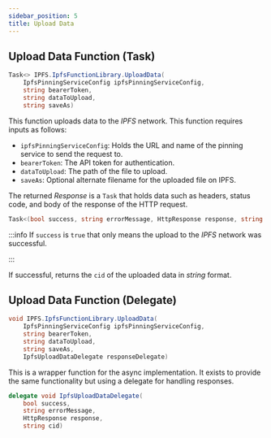 ```yaml
---
sidebar_position: 5
title: Upload Data
---
```



## Upload Data Function (Task)

```cs
Task<> IPFS.IpfsFunctionLibrary.UploadData(
    IpfsPinningServiceConfig ipfsPinningServiceConfig,
    string bearerToken,
    string dataToUpload,
    string saveAs)
```

This function uploads data to the *IPFS* network. This function requires inputs as follows:

* `ipfsPinningServiceConfig`: Holds the URL and name of the pinning service to send the request to.
* `bearerToken`: The API token for authentication.
* `dataToUpload`: The path of the file to upload.
* `saveAs`: Optional alternate filename for the uploaded file on IPFS.

The returned *Response* is a `Task` that holds data such as headers, status code, and body of the response of the HTTP
request.

```cs
Task<(bool success, string errorMessage, HttpResponse response, string cid)>
```

:::info
If `success` is `true` that only means the upload to the *IPFS* network was successful.

:::

If successful, returns the `cid` of the uploaded data in *string* format.



## Upload Data Function (Delegate)

```cs
void IPFS.IpfsFunctionLibrary.UploadData(
    IpfsPinningServiceConfig ipfsPinningServiceConfig,
    string bearerToken,
    string dataToUpload,
    string saveAs,
    IpfsUploadDataDelegate responseDelegate)
```

This is a wrapper function for the async implementation. It exists to provide
the same functionality but using a delegate for handling responses.

```cs
delegate void IpfsUploadDataDelegate(
    bool success,
    string errorMessage,
    HttpResponse response,
    string cid)
```


